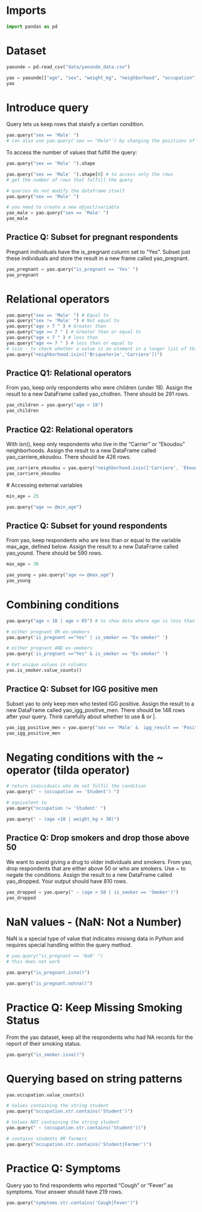 # Imports

```python
import pandas as pd
```

# Dataset

```python
yaounde = pd.read_csv("data/yaounde_data.csv")
```

```python
yao = yaounde[["age", "sex", "weight_kg", "neighborhood", "occupation", "symptoms", "is_smoker", "is_pregnant","igg_result", "igm_result"]]
yao
```

# Introduce query

Query lets us keep rows that staisfy a certian condition.

```python
yao.query("sex == 'Male' ")
# can also use yao.query('sex == "Male"') by changing the positions of the inverted commas
```

To access the number of values that fulfill the query:
```python
yao.query("sex == 'Male' ").shape
```

```python
yao.query("sex == 'Male' ").shape[0] # to access only the rows
# get the number of rows that fulfill the query
```

```python
# queries do not modify the dataframe itself
yao.query("sex == 'Male' ")
```

```python
# you need to create a new object/variable
yao_male = yao.query("sex == 'Male' ")
yao_male
```

## Practice Q: Subset for pregnant respondents

Pregnant individuals have the is_pregnant column set to "Yes". Subset just these individuals and store the result in a new frame called yao_pregnant.

```python
yao_pregnant = yao.query("is_pregnant == 'Yes' ")
yao_pregnant
```

# Relational operators

```python
yao.query("sex == 'Male' ") # Equal to
yao.query("sex != 'Male' ") # Not equal to
yao.query("age > 7 " ) # Greater than
yao.query("age >= 7 " ) # Greater than or equal to
yao.query("age < 7 " ) # less than
yao.query("age <= 7 " ) # less than or equal to
# isin - to check whether a value is an element in a longer list of things
yao.query("neighborhood.isin(['Briqueterie','Carriere'])")
```


## Practice Q1: Relational operators

From yao, keep only respondents who were children (under 18). Assign the result to a new DataFrame called yao_chidlren. There should be 291 rows.

```python
yao_children = yao.query("age < 18")
yao_children
```


## Practice Q2: Relational operators

With isn(), keep only respondents who live in the "Carrier" or "Ekoudou" neighborhoods. Assign the result to a new DataFrame called yao_carriere_ekoudou. There should be 426 rows.

```python
yao_carriere_ekoudou = yao.query("neighborhood.isin(['Carriere', 'Ekoudou'])")
yao_carriere_ekoudou
```

 # Accessing external variables

```python
min_age = 25

yao.query("age >= @min_age")
```

## Practice Q: Subset for yound respondents

From yao, keep respondents who are less than or equal to the variable max_age, defined below. Assign the result to a new DataFrame called yao_yound. There should be 590 rows.

```python
max_age = 30

yao_young = yao.query("age <= @max_age")
yao_young
```

# Combining conditions

```python
yao.query("age < 18 | age > 65") # to show data where age is less than 18 OR greater than 65
```

```python
# either pregnant OR ex-smokers
yao.query('is_pregnant =="Yes" | is_smoker == "Ex-smoker" ')
```

```python
# either pregnant AND ex-smokers
yao.query('is_pregnant =="Yes" & is_smoker == "Ex-smoker" ')
```

```python
# Get unique values in columns
yao.is_smoker.value_counts()
```

## Practice Q: Subset for IGG positive men

Subset yao to only keep men who tested IGG positive. Assign the result to a new DataFrame called yao_igg_positive_men. There should be 148 rows after your query. Think carefully about whether to use & or |.

```python
yao_igg_positive_men = yao.query("sex == 'Male' &  igg_result == 'Positive' ")
yao_igg_positive_men 
```

# Negating conditions with the ~ operator (tilda operator)

```python
# return individuals who do not fulfil the condition
yao.query(" ~ (occupation == 'Student') ")
```

```python
# equivalent to
yao.query("occupation != 'Student' ")
```

```python
yao.query(" ~ (age <18 | weight_kg < 30)")
```

## Practice Q: Drop smokers and drop those above 50

We want to avoid giving a drug to older individuals and smokers. From yao, drop respondents that are either above 50 or who are smokers. Use ~ to negate the conditions. Assign the result to a new DataFrame called yao_dropped. Your output should have 810 rows.

```python
yao_dropped = yao.query(" ~ (age > 50 | is_smoker == 'Smoker')")
yao_dropped
```

# NaN values - (NaN: Not a Number)

NaN is a special type of value that indicates misisng data in Python and requires special handling within the query method.

```python
# yao.query("is_pregnant == 'NaN' ")
# this does not work
```

```python
yao.query("is_pregnant.isna()")
```

```python
yao.query("is_pregnant.notna()")
```

# Practice Q: Keep Missing Smoking Status

From the yao dataset, keep all the respondents who had NA records for the report of their smoking status.

```python
yao.query("is_smoker.isna()")
```

# Querying based on string patterns

```python
yao.occupation.value_counts()
```

```python
# Values containing the string student
yao.query("occupation.str.contains('Student')")
```


```python
# Values NOT containing the string student
yao.query(" ~ (occupation.str.contains('Student'))")
```


```python
# contains students OR farmers
yao.query("occupation.str.contains('Student|Farmer')")
```

# Practice Q: Symptoms

Query yao to find respondents who reported "Cough" or "Fever" as symptoms. Your answer should have 219 rows.

```python
yao.query("symptoms.str.contains('Cough|Fever')")
```
 